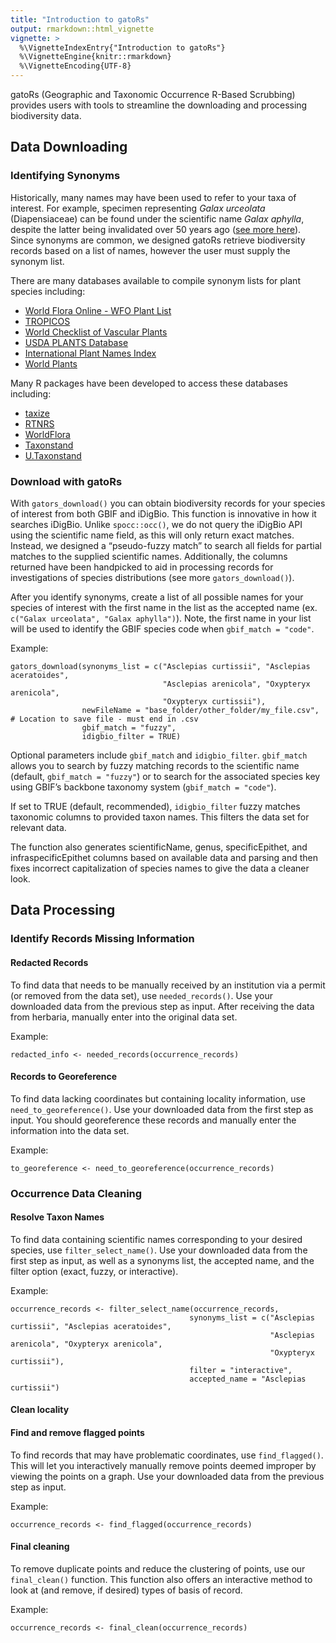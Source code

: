 ```yaml
---
title: "Introduction to gatoRs"
output: rmarkdown::html_vignette
vignette: >
  %\VignetteIndexEntry{"Introduction to gatoRs"}
  %\VignetteEngine{knitr::rmarkdown}
  %\VignetteEncoding{UTF-8}
---
```


gatoRs (Geographic and Taxonomic Occurrence R-Based Scrubbing) provides users with tools to streamline the downloading and processing biodiversity data.

## Data Downloading 

### Identifying Synonyms
Historically, many names may have been used to refer to your taxa of interest. For example, specimen representing <i>Galax urceolata</i> (Diapensiaceae) can be found under the scientific  name <i>Galax aphylla</i>, despite the latter being invalidated over 50 years ago ([see more here](https://en.wikipedia.org/wiki/Galax)). Since synonyms are common, we designed gatoRs retrieve biodiversity records based on a list of names, however the user must supply the synonym list.   

There are many databases available to compile synonym lists for plant species including:

  - [World Flora Online - WFO Plant List](https://wfoplantlist.org/plant-list)
  - [TROPICOS](https://www.tropicos.org/)
  - [World Checklist of Vascular Plants](https://powo.science.kew.org/)
  - [USDA PLANTS Database](https://plants.usda.gov/home)
  - [International Plant Names Index](https://www.ipni.org/)
  - [World Plants](https://www.worldplants.de/world-plants-complete-list/complete-plant-list)
  
 Many R packages have been developed to access these databases including: 
 
  - [taxize](https://docs.ropensci.org/taxize/)
  - [RTNRS](https://github.com/EnquistLab/RTNRS)
  - [WorldFlora](https://cran.r-project.org/web/packages/WorldFlora/index.html)
  - [Taxonstand](https://cran.r-project.org/web/packages/Taxonstand/index.html)
  - [U.Taxonstand](https://github.com/ecoinfor/U.Taxonstand)
     

### Download with gatoRs
With `gators_download()` you can obtain biodiversity records for your species of interest from both GBIF and iDigBio. This function is innovative in how it searches iDigBio. Unlike `spocc::occ()`, we do not query the iDigBio API using the scientific name field, as this will only return exact matches. Instead, we designed a "pseudo-fuzzy match" to search all fields for partial matches to the supplied scientific names. Additionally, the columns returned have been handpicked to aid in processing records for investigations of species distributions (see more `gators_download()`). 

After you identify synonyms, create a list of all possible names for your species of interest with the first name in the list as the accepted name (ex. `c("Galax urceolata", "Galax aphylla")`). Note, the first name in your list will be used to identify the GBIF species code when `gbif_match = "code"`. 

Example:
```
gators_download(synonyms_list = c("Asclepias curtissii", "Asclepias aceratoides",
                                  "Asclepias arenicola", "Oxypteryx arenicola", 
                                  "Oxypteryx curtissii"), 
                newFileName = "base_folder/other_folder/my_file.csv", # Location to save file - must end in .csv
                gbif_match = "fuzzy",
                idigbio_filter = TRUE)
```

Optional parameters include `gbif_match` and `idigbio_filter`. `gbif_match` allows you to search by fuzzy matching records to the scientific name (default, `gbif_match = "fuzzy"`) or to search for the associated species key using GBIF’s backbone taxonomy system (`gbif_match = "code"`).

If set to TRUE (default, recommended), `idigbio_filter` fuzzy matches taxonomic columns to provided taxon names. This filters the data set for relevant data.

The function also generates scientificName, genus, specificEpithet, and infraspecificEpithet columns based on available data and parsing and then fixes incorrect capitalization of species names to give the data a cleaner look.

## Data Processing    
### Identify Records Missing Information 
#### Redacted Records
To find data that needs to be manually received by an institution via a permit (or removed from the data set), use `needed_records()`. Use your downloaded data from the previous step as input. After receiving the data from herbaria, manually enter into the original data set.

Example: 
```
redacted_info <- needed_records(occurrence_records)
```

#### Records to Georeference
To find data lacking coordinates but containing locality information, use `need_to_georeference()`. Use your downloaded data from the first step as input. You should georeference these records and manually enter the information into the data set.

Example: 
```
to_georeference <- need_to_georeference(occurrence_records)
```

### Occurrence Data Cleaning  
#### Resolve Taxon Names
To find data containing scientific names corresponding to your desired species, use `filter_select_name()`. Use your downloaded data from the first step as input, as well as a synonyms list, the accepted name, and the filter option (exact, fuzzy, or interactive).

Example:
```
occurrence_records <- filter_select_name(occurrence_records, 
                                        synonyms_list = c("Asclepias curtissii", "Asclepias aceratoides",
                                                          "Asclepias arenicola", "Oxypteryx arenicola", 
                                                          "Oxypteryx curtissii"), 
                                        filter = "interactive", 
                                        accepted_name = "Asclepias curtissii")
```
#### Clean locality  

#### Find and remove flagged points
To find records that may have problematic coordinates, use `find_flagged()`. This will let you interactively manually remove points deemed improper by viewing the points on a graph. Use your downloaded data from the previous step as input.

Example: 
```
occurrence_records <- find_flagged(occurrence_records)
```
#### Final cleaning
To remove duplicate points and reduce the clustering of points, use our `final_clean()` function. This function also offers an interactive method to look at (and remove, if desired) types of basis of record.

Example: 
```
occurrence_records <- final_clean(occurrence_records)
```
